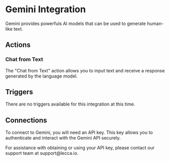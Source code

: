 
# Gemini Integration

Gemini provides powerfuls AI models that can be used to generate human-like text.

## Actions

### Chat from Text

The "Chat from Text" action allows you to input text and receive a response generated by the language model.

## Triggers

There are no triggers available for this integration at this time.

## Connections

To connect to Gemini, you will need an API key. This key allows you to authenticate and interact with the Gemini API securely.

<Callout emoji="🔑" type="info">
  For assistance with obtaining or using your API key, please contact our
  support team at support@lecca.io.
</Callout>
